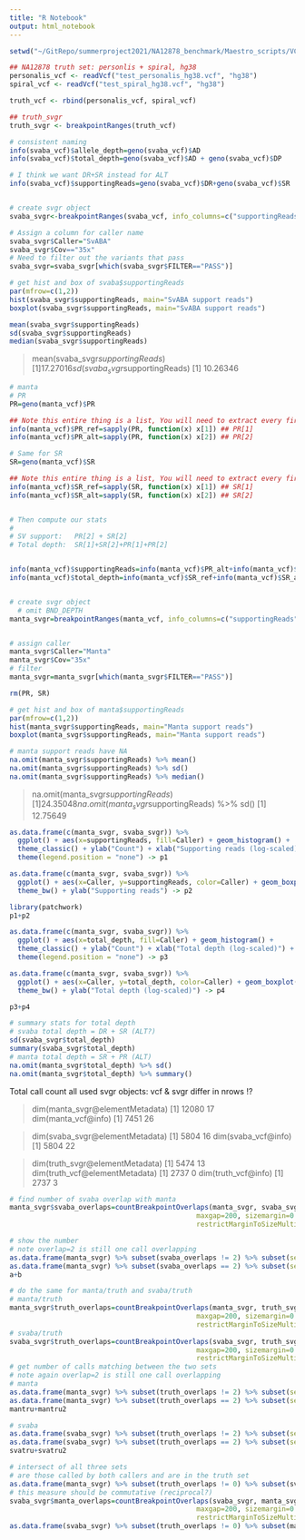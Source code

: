 ```yaml
---
title: "R Notebook"
output: html_notebook
---
```

```r
setwd("~/GitRepo/summerproject2021/NA12878_benchmark/Maestro_scripts/VCF")

## NA12878 truth set: personlis + spiral, hg38
personalis_vcf <- readVcf("test_personalis_hg38.vcf", "hg38")
spiral_vcf <- readVcf("test_spiral_hg38.vcf", "hg38")

truth_vcf <- rbind(personalis_vcf, spiral_vcf)

## truth_svgr
truth_svgr <- breakpointRanges(truth_vcf)
```


```r
# consistent naming
info(svaba_vcf)$allele_depth=geno(svaba_vcf)$AD
info(svaba_vcf)$total_depth=geno(svaba_vcf)$AD + geno(svaba_vcf)$DP

# I think we want DR+SR instead for ALT
info(svaba_vcf)$supportingReads=geno(svaba_vcf)$DR+geno(svaba_vcf)$SR


# create svgr object
svaba_svgr<-breakpointRanges(svaba_vcf, info_columns=c("supportingReads", "total_depth"))

# Assign a column for caller name
svaba_svgr$Caller="SvABA"
svaba_svgr$Cov=="35x"
# Need to filter out the variants that pass
svaba_svgr=svaba_svgr[which(svaba_svgr$FILTER=="PASS")]
```

```r
# get hist and box of svaba$supportingReads
par(mfrow=c(1,2))
hist(svaba_svgr$supportingReads, main="SvABA support reads")
boxplot(svaba_svgr$supportingReads, main="SvABA support reads")
```

```r
mean(svaba_svgr$supportingReads)
sd(svaba_svgr$supportingReads)
median(svaba_svgr$supportingReads)
```

> mean(svaba_svgr$supportingReads)
[1] 17.27016
> sd(svaba_svgr$supportingReads)
[1] 10.26346



```r
# manta
# PR
PR=geno(manta_vcf)$PR

## Note this entire thing is a list, You will need to extract every first item in this list.
info(manta_vcf)$PR_ref=sapply(PR, function(x) x[1]) ## PR[1]
info(manta_vcf)$PR_alt=sapply(PR, function(x) x[2]) ## PR[2]

# Same for SR
SR=geno(manta_vcf)$SR

## Note this entire thing is a list, You will need to extract every first item in this list.
info(manta_vcf)$SR_ref=sapply(SR, function(x) x[1]) ## SR[1]
info(manta_vcf)$SR_alt=sapply(SR, function(x) x[2]) ## SR[2]


# Then compute our stats
#
# SV support:   PR[2] + SR[2] 
# Total depth:  SR[1]+SR[2]+PR[1]+PR[2]


info(manta_vcf)$supportingReads=info(manta_vcf)$PR_alt+info(manta_vcf)$SR_alt
info(manta_vcf)$total_depth=info(manta_vcf)$SR_ref+info(manta_vcf)$SR_alt+info(manta_vcf)$PR_ref+info(manta_vcf)$PR_alt


# create svgr object
  # omit BND_DEPTH
manta_svgr=breakpointRanges(manta_vcf, info_columns=c("supportingReads", "total_depth"))


# assign caller
manta_svgr$Caller="Manta"
manta_svgr$Cov="35x"
# filter
manta_svgr=manta_svgr[which(manta_svgr$FILTER=="PASS")]

rm(PR, SR)
```

```r
# get hist and box of manta$supportingReads
par(mfrow=c(1,2))
hist(manta_svgr$supportingReads, main="Manta support reads")
boxplot(manta_svgr$supportingReads, main="Manta support reads")
```

```r
# manta support reads have NA
na.omit(manta_svgr$supportingReads) %>% mean()
na.omit(manta_svgr$supportingReads) %>% sd()
na.omit(manta_svgr$supportingReads) %>% median()
```

> na.omit(manta_svgr$supportingReads) %>% mean()
[1] 24.35048
> na.omit(manta_svgr$supportingReads) %>% sd()
[1] 12.75649


```r
as.data.frame(c(manta_svgr, svaba_svgr)) %>%
  ggplot() + aes(x=supportingReads, fill=Caller) + geom_histogram() + 
  theme_classic() + ylab("Count") + xlab("Supporting reads (log-scaled)") + scale_x_log10() +
  theme(legend.position = "none") -> p1

as.data.frame(c(manta_svgr, svaba_svgr)) %>%
  ggplot() + aes(x=Caller, y=supportingReads, color=Caller) + geom_boxplot() + 
  theme_bw() + ylab("Supporting reads") -> p2

library(patchwork)
p1+p2
```

```r
as.data.frame(c(manta_svgr, svaba_svgr)) %>%
  ggplot() + aes(x=total_depth, fill=Caller) + geom_histogram() + 
  theme_classic() + ylab("Count") + xlab("Total depth (log-scaled)") + scale_x_log10() +
  theme(legend.position = "none") -> p3

as.data.frame(c(manta_svgr, svaba_svgr)) %>%
  ggplot() + aes(x=Caller, y=total_depth, color=Caller) + geom_boxplot() + scale_y_log10() +
  theme_bw() + ylab("Total depth (log-scaled)") -> p4

p3+p4
```


```r
# summary stats for total depth
# svaba total depth = DR + SR (ALT?)
sd(svaba_svgr$total_depth)
summary(svaba_svgr$total_depth)
# manta total depth = SR + PR (ALT)
na.omit(manta_svgr$total_depth) %>% sd()
na.omit(manta_svgr$total_depth) %>% summary()
```




Total call count all used svgr objects:
vcf & svgr differ in nrows !?

> dim(manta_svgr@elementMetadata)
[1] 12080    17
> dim(manta_vcf@info)
[1] 7451   26

> dim(svaba_svgr@elementMetadata)
[1] 5804   16
> dim(svaba_vcf@info)
[1] 5804   22

> dim(truth_svgr@elementMetadata)
[1] 5474   13
> dim(truth_vcf@elementMetadata)
[1] 2737    0
> dim(truth_vcf@info)
[1] 2737    3


```r
# find number of svaba overlap with manta
manta_svgr$svaba_overlaps=countBreakpointOverlaps(manta_svgr, svaba_svgr, 
                                              maxgap=200, sizemargin=0.25,
                                              restrictMarginToSizeMultiple=0.5, countOnlyBest=TRUE)

# show the number
# note overlap=2 is still one call overlapping
as.data.frame(manta_svgr) %>% subset(svaba_overlaps != 2) %>% subset(select="svaba_overlaps") %>% sum() -> a
as.data.frame(manta_svgr) %>% subset(svaba_overlaps == 2) %>% subset(select="svaba_overlaps") %>% sum()/2 -> b
a+b
```

```r
# do the same for manta/truth and svaba/truth
# manta/truth
manta_svgr$truth_overlaps=countBreakpointOverlaps(manta_svgr, truth_svgr, 
                                              maxgap=200, sizemargin=0.25,
                                              restrictMarginToSizeMultiple=0.5, countOnlyBest=TRUE)
# svaba/truth
svaba_svgr$truth_overlaps=countBreakpointOverlaps(svaba_svgr, truth_svgr, 
                                              maxgap=200, sizemargin=0.25,
                                              restrictMarginToSizeMultiple=0.5, countOnlyBest=TRUE)
# get number of calls matching between the two sets
# note again overlap=2 is still one call overlapping
# manta
as.data.frame(manta_svgr) %>% subset(truth_overlaps != 2) %>% subset(select="truth_overlaps") %>% sum() -> mantru
as.data.frame(manta_svgr) %>% subset(truth_overlaps == 2) %>% subset(select="truth_overlaps") %>% sum()/2 -> mantru2
mantru+mantru2

# svaba
as.data.frame(svaba_svgr) %>% subset(truth_overlaps != 2) %>% subset(select="truth_overlaps") %>% sum() -> svatru
as.data.frame(svaba_svgr) %>% subset(truth_overlaps == 2) %>% subset(select="truth_overlaps") %>% sum()/2 -> svatru2
svatru+svatru2
```

```r
# intersect of all three sets
# are those called by both callers and are in the truth set
as.data.frame(manta_svgr) %>% subset(truth_overlaps != 0) %>% subset(svaba_overlaps !=0) %>% nrow()
# this measure should be commutative (reciprocal?)
svaba_svgr$manta_overlaps=countBreakpointOverlaps(svaba_svgr, manta_svgr, 
                                              maxgap=200, sizemargin=0.25,
                                              restrictMarginToSizeMultiple=0.5, countOnlyBest=TRUE)
as.data.frame(svaba_svgr) %>% subset(truth_overlaps != 0) %>% subset(manta_overlaps !=0) %>% nrow()
```

